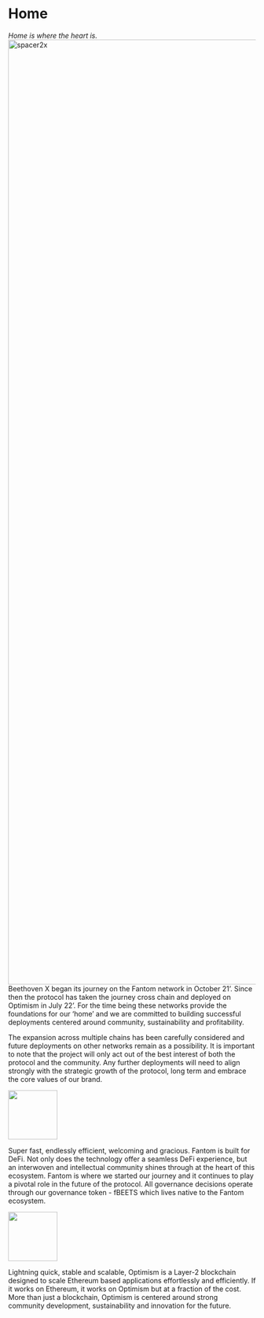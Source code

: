 # Home
_Home is where the heart is._
<img width="1920" alt="spacer2x" src="https://user-images.githubusercontent.com/109503546/208079826-f730855a-a2fc-4384-8b3c-f274b53e64a4.png">
Beethoven X began its journey on the Fantom network in October 21’. Since then the protocol has taken the journey cross chain and deployed on Optimism in July 22’. For the time being these networks provide the foundations for our ‘home’ and we are committed to building  successful deployments centered around community, sustainability and profitability. 

The expansion across multiple chains has been carefully considered and future deployments on other networks remain as a possibility.  It is important to note that the project will only act out of the best interest of both the protocol and the community.  Any further deployments will need to align strongly with the strategic growth of the protocol, long term and embrace the core values of our brand.


<img width= "100" src="https://user-images.githubusercontent.com/109503546/208080138-b917fc6f-5f09-437d-854f-5159a5abc227.png" />

Super fast, endlessly efficient, welcoming and gracious. Fantom is built for DeFi. Not only does the technology offer a seamless DeFi experience, but an interwoven and intellectual community shines through at the heart of this ecosystem. Fantom is where we started our journey and it continues to play a pivotal role in the future of the protocol. All governance decisions operate through our governance token - fBEETS which lives native to the Fantom 
ecosystem.



<img width= "100" src="https://user-images.githubusercontent.com/109503546/208080842-3e9e7a65-f542-4594-8a2a-db69a32dd4d6.png" />

Lightning quick, stable and scalable, Optimism is a Layer-2 blockchain designed to scale Ethereum based applications effortlessly and efficiently. If it works on Ethereum, it works on Optimism but at a fraction of the cost. More than just a blockchain, Optimism is centered around strong community development, sustainability and innovation for the future. 
